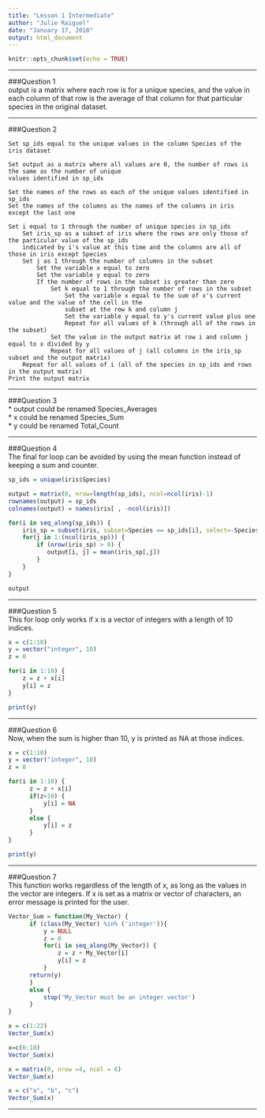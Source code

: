 ```yaml
---
title: "Lesson 1 Intermediate"
author: "Julie Raiguel"
date: "January 17, 2018"
output: html_document
---
```


```r
knitr::opts_chunk$set(echo = TRUE)
```
  
***
  
###Question 1  
output is a matrix where each row is for a unique species, and the value in each column of that row is the average of that column for that particular species in the original dataset.
  
***
  
###Question 2

```{}
Set sp_ids equal to the unique values in the column Species of the iris dataset

Set output as a matrix where all values are 0, the number of rows is the same as the number of unique 
values identified in sp_ids

Set the names of the rows as each of the unique values identified in sp_ids
Set the names of the columns as the names of the columns in iris except the last one

Set i equal to 1 through the number of unique species in sp_ids
    Set iris_sp as a subset of iris where the rows are only those of the particular value of the sp_ids 
    indicated by i's value at this time and the columns are all of those in iris except Species
    Set j as 1 through the number of columns in the subset
        Set the variable x equal to zero
        Set the variable y equal to zero
        If the number of rows in the subset is greater than zero
            Set k equal to 1 through the number of rows in the subset
                Set the variable x equal to the sum of x's current value and the value of the cell in the 
                subset at the row k and column j
                Set the variable y equal to y's current value plus one
                Repeat for all values of k (through all of the rows in the subset)
            Set the value in the output matrix at row i and column j equal to x divided by y
            Repeat for all values of j (all columns in the iris_sp subset and the output matrix)
    Repeat for all values of i (all of the species in sp_ids and rows in the output matrix)
Print the output matrix

```
  
***
  
###Question 3   
* output could be renamed Species_Averages  
* x could be renamed Species_Sum  
* y could be renamed Total_Count  
  
***
  
###Question 4  
The final for loop can be avoided by using the mean function instead of keeping a sum and counter.
```r
sp_ids = unique(iris$Species)

output = matrix(0, nrow=length(sp_ids), ncol=ncol(iris)-1)
rownames(output) = sp_ids
colnames(output) = names(iris[ , -ncol(iris)])

for(i in seq_along(sp_ids)) {
    iris_sp = subset(iris, subset=Species == sp_ids[i], select=-Species)
    for(j in 1:(ncol(iris_sp))) {
        if (nrow(iris_sp) > 0) {
           output[i, j] = mean(iris_sp[,j])
        }
    }
}

output

```
  
***
  
###Question 5  
This for loop only works if x is a vector of integers with a length of 10 indices.
```r
x = c(1:10)
y = vector("integer", 10)
z = 0

for(i in 1:10) {
    z = z + x[i]
    y[i] = z
}

print(y)
```
  
***
  
###Question 6  
Now, when the sum is higher than 10, y is printed as NA at those indices.
```r
x = c(1:10)
y = vector("integer", 10)
z = 0

for(i in 1:10) {
      z = z + x[i]
      if(z>10) {
          y[i] = NA
      }
      else {
          y[i] = z
      }
}

print(y)
```
  
  
***
  
###Question 7  
This function works regardless of the length of x, as long as the values in the vector are integers.  If x is set as a matrix or vector of characters, an error message is printed for the user.
```r
Vector_Sum = function(My_Vector) {
      if (class(My_Vector) %in% ('integer')){
          y = NULL
          z = 0
          for(i in seq_along(My_Vector)) {
              z = z + My_Vector[i]
              y[i] = z
          }
      return(y)
      }
      else {
          stop('My_Vector must be an integer vector')
      }
}

x = c(1:22)
Vector_Sum(x)

x=c(6:18)
Vector_Sum(x)

x = matrix(0, nrow =4, ncol = 6)
Vector_Sum(x)

x = c("a", "b", "c")
Vector_Sum(x)
```
  
***
  
